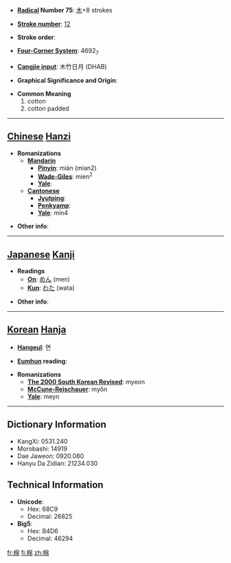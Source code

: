 * '''[[Wiktionary:Chinese radical index| Radical]] Number 75''': [[Wiktionary:Chinese radical index 木|木]]+8 strokes

* '''[[Wiktionary:Chinese total strokes index|Stroke number]]''': [[Wiktionary:Chinese total strokes index 12|12]]

* '''Stroke order''': 

* '''[[Wiktionary:Chinese four corner index|Four-Corner System]]''': 4692<sub>7</sub>

* '''[[Wiktionary:Chinese Cangjie index|Cangjie input]]''': 木竹日月 (DHAB)

* '''Graphical Significance and Origin''': 

* '''Common Meaning'''
*#cotton
*# cotton padded


----

== [[Chinese]] [[Hanzi]] ==

* '''Romanizations'''
** '''[[Mandarin]]'''
*** '''[[Pinyin]]''': mián (mian2)
*** '''[[Wade-Giles]]''': mien<sup>2</sup>
*** '''[[Yale]]''': 
** '''[[Cantonese]]'''
*** '''[[Jyutping]]''':
*** '''[[Penkyamp]]''': 
*** '''[[Yale]]''': min4

* '''Other info''': 

----

== [[Japanese]] [[Kanji]] ==

* '''Readings'''
** '''[[On]]''': [[めん]] (men)
** '''[[Kun]]''': [[わた]] (wata)

* '''Other info''':  

----

== [[Korean]] [[Hanja]] ==

* '''[[Hangeul]]''': 면

* '''[[Eumhun]] reading''': 

* '''Romanizations'''
** '''[[The 2000 South Korean Revised Romanization|The 2000 South Korean Revised]]''': myeon
** '''[[McCune-Reischauer]]''': myŏn
** '''[[Yale]]''': meyn

----

== Dictionary Information ==

* KangXi: 0531.240
* Morobashi: 14919
* Dae Jaweon: 0920.080
* Hanyu Da Zidian: 21234.030

== Technical Information ==

* '''Unicode''':
** Hex: 68C9
** Decimal: 26825
* '''Big5''':
** Hex: B4D6
** Decimal: 46294

[[fr:棉]]
[[fi:棉]]
[[zh:棉]]